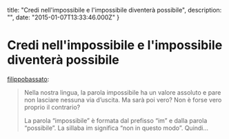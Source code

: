 


  title: "Credi nell'impossibile e l'impossibile diventerà possibile",
  description: "",
  date: "2015-01-07T13:33:46.000Z"
}


# Credi nell'impossibile e l'impossibile diventerà possibile


<p><a  href="http://filippobassato.tumblr.com/post/107343401374/credi-nellimpossibile-e-limpossibile-diventera">filippobassato</a>:</p>
<blockquote>
<p>Nella nostra lingua, la parola impossibile ha un valore assoluto e pare non lasciare nessuna via d’uscita. Ma sarà poi vero? Non è forse vero proprio il contrario?</p>
<p>La parola “impossibile” è formata dal prefisso “im” e dalla parola “possibile”. La sillaba im significa “non in questo modo”. Quindi&hellip;</p>
</blockquote>

  